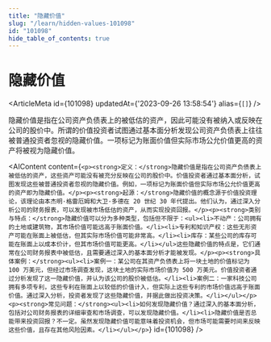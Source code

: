 ```yaml
---
title: "隐藏价值"
slug: "/learn/hidden-values-101098"
id: "101098"
hide_table_of_contents: true
---
```



# 隐藏价值

<ArticleMeta id={101098} updatedAt={'2023-09-26 13:58:54'} alias={`[]`} />
<div className='border-solid border-b border-t-0 my-4 border-[var(--ifm-color-gray-300)]' />

隐藏价值是指在公司资产负债表上的被低估的资产，因此可能没有被纳入或反映在公司的股价中。所谓的价值投资者试图通过基本面分析发现公司资产负债表上往往被普通投资者忽视的隐藏价值。一项标记为账面价值但实际市场公允价值更高的资产将被视为隐藏价值。

<AIContent content={`<p><strong>定义：</strong>隐藏价值是指在公司资产负债表上被低估的资产，这些资产可能没有被充分反映在公司的股价中。价值投资者通过基本面分析，试图发现这些被普通投资者忽视的隐藏价值。例如，一项标记为账面价值但实际市场公允价值更高的资产即为隐藏价值。</p><p><strong>起源：</strong>隐藏价值的概念源于价值投资理论，该理论由本杰明·格雷厄姆和大卫·多德在 20 世纪 30 年代提出。他们认为，通过深入分析公司的财务报表，可以发现被市场低估的资产，从而实现投资回报。</p><p><strong>类别与特点：</strong>隐藏价值可以分为多种类型，包括但不限于：<ul><li>不动产：公司拥有的土地或建筑物，其市场价值可能远高于账面价值。</li><li>专利和知识产权：这些无形资产可能在账面上被低估，但其实际市场价值可能非常高。</li><li>库存：某些公司的库存可能在账面上以成本价计，但其市场价值可能更高。</li></ul>这些隐藏价值的特点是，它们通常在公司财务报表中被低估，且需要通过深入的基本面分析才能被发现。</p><p><strong>具体案例：</strong><ul><li>案例一：某公司在其资产负债表上将一块土地的价值标记为 100 万美元，但经过市场调查发现，这块土地的实际市场价值为 500 万美元。价值投资者通过分析发现了这一隐藏价值，并认为该公司的股价被低估。</li><li>案例二：一家科技公司拥有多项专利，这些专利在账面上以较低的价值计入，但实际上这些专利的市场价值远高于账面价值。通过深入分析，投资者发现了这些隐藏价值，并据此做出投资决策。</li></ul></p><p><strong>常见问题：</strong><ul><li>如何发现隐藏价值？通过深入的基本面分析，包括对公司财务报表的详细审查和市场调查，可以发现隐藏价值。</li><li>隐藏价值是否总能带来投资回报？不一定。虽然发现隐藏价值可能意味着投资机会，但市场可能需要时间来反映这些价值，且存在其他风险因素。</li></ul></p>`} id={101098} />
